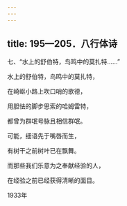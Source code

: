 ```yaml
---
---
---
```

title: 195—205．八行体诗
---



七、“水上的舒伯特，鸟鸣中的莫扎特……”


水上的舒伯特，鸟鸣中的莫扎特，

在崎岖小路上吹口哨的歌德，

用胆怯的脚步思索的哈姆雷特，

都曾为群氓号脉且相信群氓。

可能，细语先于嘴唇而生，

有树干之前树叶已在飘舞。

而那些我们乐意为之奉献经验的人，

在经验之前已经获得清晰的面目。

1933年